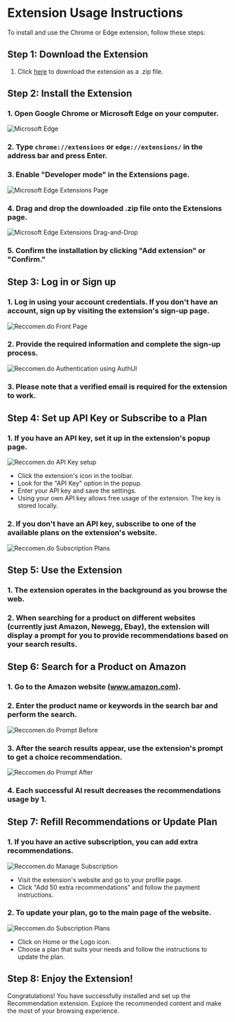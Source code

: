 # Extension Usage Instructions

To install and use the Chrome or Edge extension, follow these steps:

## Step 1: Download the Extension

1. Click [here](chrome.zip) to download the extension as a .zip file.

## Step 2: Install the Extension

### 1. Open Google Chrome or Microsoft Edge on your computer.

![Microsoft Edge](/2-1.png "Microsoft Edge")

### 2. Type `chrome://extensions` or `edge://extensions/` in the address bar and press Enter.

### 3. Enable "Developer mode" in the Extensions page.

![Microsoft Edge Extensions Page](/2-2.png "Microsoft Edge Extensions Page")

### 4. Drag and drop the downloaded .zip file onto the Extensions page.

![Microsoft Edge Extensions Drag-and-Drop](/2-3.png "Microsoft Edge Extensions Drag-and-Drop")

### 5. Confirm the installation by clicking "Add extension" or "Confirm."

## Step 3: Log in or Sign up

### 1. Log in using your account credentials. If you don't have an account, sign up by visiting the extension's sign-up page.

![Reccomen.do Front Page](/3-1.png "Reccomen.do Front Page")

### 2. Provide the required information and complete the sign-up process.

![Reccomen.do Authentication using AuthUI](/3-2.png "Reccomen.do Authentication using AuthUI")

### 3. Please note that a verified email is required for the extension to work.

## Step 4: Set up API Key or Subscribe to a Plan

### 1. If you have an API key, set it up in the extension's popup page.

![Reccomen.do API Key setup](/4-1.png "Reccomen.do API Key setup")

- Click the extension's icon in the toolbar.
- Look for the "API Key" option in the popup.
- Enter your API key and save the settings.
- Using your own API key allows free usage of the extension. The key is stored locally.

### 2. If you don't have an API key, subscribe to one of the available plans on the extension's website.

![Reccomen.do Subscription Plans](/4-2.png "Reccomen.do Subscription Plans")

## Step 5: Use the Extension

### 1. The extension operates in the background as you browse the web.

### 2. When searching for a product on different websites (currently just Amazon, Newegg, Ebay), the extension will display a prompt for you to provide recommendations based on your search results.

## Step 6: Search for a Product on Amazon

### 1. Go to the Amazon website (www.amazon.com).

### 2. Enter the product name or keywords in the search bar and perform the search.

![Reccomen.do Prompt Before](/6-1.png "Reccomen.do Prompt Before")

### 3. After the search results appear, use the extension's prompt to get a choice recommendation.

![Reccomen.do Prompt After](/6-2.png "Reccomen.do Prompt After")

### 4. Each successful AI result decreases the recommendations usage by 1.

## Step 7: Refill Recommendations or Update Plan

### 1. If you have an active subscription, you can add extra recommendations.

![Reccomen.do Manage Subscription](/7-1.png "Reccomen.do Manage Subscription")

- Visit the extension's website and go to your profile page.
- Click "Add 50 extra recommendations" and follow the payment instructions.

### 2. To update your plan, go to the main page of the website.

![Reccomen.do Subscription Plans](/4-2.png "Reccomen.do Subscription Plans")

- Click on Home or the Logo icon.
- Choose a plan that suits your needs and follow the instructions to update the plan.

## Step 8: Enjoy the Extension!

Congratulations! You have successfully installed and set up the Recommendation extension. Explore the recommended content and make the most of your browsing experience.
